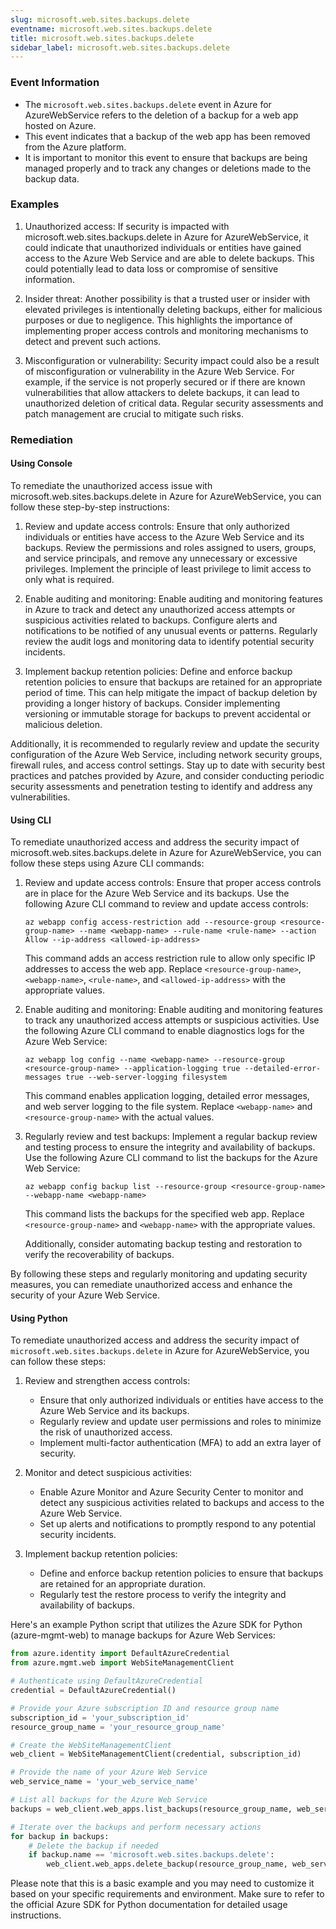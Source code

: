 ```yaml
--- 
slug: microsoft.web.sites.backups.delete
eventname: microsoft.web.sites.backups.delete
title: microsoft.web.sites.backups.delete
sidebar_label: microsoft.web.sites.backups.delete
---
```

                       
### Event Information

- The `microsoft.web.sites.backups.delete` event in Azure for AzureWebService refers to the deletion of a backup for a web app hosted on Azure.
- This event indicates that a backup of the web app has been removed from the Azure platform.
- It is important to monitor this event to ensure that backups are being managed properly and to track any changes or deletions made to the backup data.


### Examples

1. Unauthorized access: If security is impacted with microsoft.web.sites.backups.delete in Azure for AzureWebService, it could indicate that unauthorized individuals or entities have gained access to the Azure Web Service and are able to delete backups. This could potentially lead to data loss or compromise of sensitive information.

2. Insider threat: Another possibility is that a trusted user or insider with elevated privileges is intentionally deleting backups, either for malicious purposes or due to negligence. This highlights the importance of implementing proper access controls and monitoring mechanisms to detect and prevent such actions.

3. Misconfiguration or vulnerability: Security impact could also be a result of misconfiguration or vulnerability in the Azure Web Service. For example, if the service is not properly secured or if there are known vulnerabilities that allow attackers to delete backups, it can lead to unauthorized deletion of critical data. Regular security assessments and patch management are crucial to mitigate such risks.

### Remediation

#### Using Console

To remediate the unauthorized access issue with microsoft.web.sites.backups.delete in Azure for AzureWebService, you can follow these step-by-step instructions:

1. Review and update access controls: Ensure that only authorized individuals or entities have access to the Azure Web Service and its backups. Review the permissions and roles assigned to users, groups, and service principals, and remove any unnecessary or excessive privileges. Implement the principle of least privilege to limit access to only what is required.

2. Enable auditing and monitoring: Enable auditing and monitoring features in Azure to track and detect any unauthorized access attempts or suspicious activities related to backups. Configure alerts and notifications to be notified of any unusual events or patterns. Regularly review the audit logs and monitoring data to identify potential security incidents.

3. Implement backup retention policies: Define and enforce backup retention policies to ensure that backups are retained for an appropriate period of time. This can help mitigate the impact of backup deletion by providing a longer history of backups. Consider implementing versioning or immutable storage for backups to prevent accidental or malicious deletion.

Additionally, it is recommended to regularly review and update the security configuration of the Azure Web Service, including network security groups, firewall rules, and access control settings. Stay up to date with security best practices and patches provided by Azure, and consider conducting periodic security assessments and penetration testing to identify and address any vulnerabilities.

#### Using CLI

To remediate unauthorized access and address the security impact of microsoft.web.sites.backups.delete in Azure for AzureWebService, you can follow these steps using Azure CLI commands:

1. Review and update access controls: Ensure that proper access controls are in place for the Azure Web Service and its backups. Use the following Azure CLI command to review and update access controls:

   ```
   az webapp config access-restriction add --resource-group <resource-group-name> --name <webapp-name> --rule-name <rule-name> --action Allow --ip-address <allowed-ip-address>
   ```

   This command adds an access restriction rule to allow only specific IP addresses to access the web app. Replace `<resource-group-name>`, `<webapp-name>`, `<rule-name>`, and `<allowed-ip-address>` with the appropriate values.

2. Enable auditing and monitoring: Enable auditing and monitoring features to track any unauthorized access attempts or suspicious activities. Use the following Azure CLI command to enable diagnostics logs for the Azure Web Service:

   ```
   az webapp log config --name <webapp-name> --resource-group <resource-group-name> --application-logging true --detailed-error-messages true --web-server-logging filesystem
   ```

   This command enables application logging, detailed error messages, and web server logging to the file system. Replace `<webapp-name>` and `<resource-group-name>` with the actual values.

3. Regularly review and test backups: Implement a regular backup review and testing process to ensure the integrity and availability of backups. Use the following Azure CLI command to list the backups for the Azure Web Service:

   ```
   az webapp config backup list --resource-group <resource-group-name> --webapp-name <webapp-name>
   ```

   This command lists the backups for the specified web app. Replace `<resource-group-name>` and `<webapp-name>` with the appropriate values.

   Additionally, consider automating backup testing and restoration to verify the recoverability of backups.

By following these steps and regularly monitoring and updating security measures, you can remediate unauthorized access and enhance the security of your Azure Web Service.

#### Using Python

To remediate unauthorized access and address the security impact of `microsoft.web.sites.backups.delete` in Azure for AzureWebService, you can follow these steps:

1. Review and strengthen access controls:
   - Ensure that only authorized individuals or entities have access to the Azure Web Service and its backups.
   - Regularly review and update user permissions and roles to minimize the risk of unauthorized access.
   - Implement multi-factor authentication (MFA) to add an extra layer of security.

2. Monitor and detect suspicious activities:
   - Enable Azure Monitor and Azure Security Center to monitor and detect any suspicious activities related to backups and access to the Azure Web Service.
   - Set up alerts and notifications to promptly respond to any potential security incidents.

3. Implement backup retention policies:
   - Define and enforce backup retention policies to ensure that backups are retained for an appropriate duration.
   - Regularly test the restore process to verify the integrity and availability of backups.

Here's an example Python script that utilizes the Azure SDK for Python (azure-mgmt-web) to manage backups for Azure Web Services:

```python
from azure.identity import DefaultAzureCredential
from azure.mgmt.web import WebSiteManagementClient

# Authenticate using DefaultAzureCredential
credential = DefaultAzureCredential()

# Provide your Azure subscription ID and resource group name
subscription_id = 'your_subscription_id'
resource_group_name = 'your_resource_group_name'

# Create the WebSiteManagementClient
web_client = WebSiteManagementClient(credential, subscription_id)

# Provide the name of your Azure Web Service
web_service_name = 'your_web_service_name'

# List all backups for the Azure Web Service
backups = web_client.web_apps.list_backups(resource_group_name, web_service_name)

# Iterate over the backups and perform necessary actions
for backup in backups:
    # Delete the backup if needed
    if backup.name == 'microsoft.web.sites.backups.delete':
        web_client.web_apps.delete_backup(resource_group_name, web_service_name, backup.name)
```

Please note that this is a basic example and you may need to customize it based on your specific requirements and environment. Make sure to refer to the official Azure SDK for Python documentation for detailed usage instructions.


 